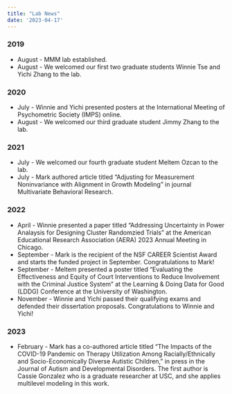 ```yaml
---
title: "Lab News"
date: '2023-04-17'
---
```


### 2019

- August - MMM lab established.
- August - We welcomed our first two graduate students Winnie Tse and Yichi Zhang to the lab.

### 2020

- July - Winnie and Yichi presented posters at the International Meeting of Psychometric Society (IMPS) online.
- August - We welcomed our third graduate student Jimmy Zhang to the lab.

### 2021

- July - We welcomed our fourth graduate student Meltem Ozcan to the lab.
- July - Mark authored article titled "Adjusting for Measurement Noninvariance with Alignment in Growth Modeling" in journal Multivariate Behavioral Research.

### 2022

- April - Winnie presented a paper titled "Addressing Uncertainty in Power Analaysis for Designing Cluster Randomzied Trials" at the American Educational Research Association (AERA) 2023 Annual Meeting in Chicago. 
- September - Mark is the recipient of the NSF CAREER Scientist Award and starts the funded project in September. Congratulations to Mark!
- September - Meltem presented a poster titled "Evaluating the Effectiveness and Equity of Court Interventions to Reduce Involvement with the Criminal Justice System" at the Learning & Doing Data for Good (LDDG) Conference at the University of Washington.
- November - Winnie and Yichi passed their qualifying exams and defended their dissertation proposals. Congratulations to Winnie and Yichi!

### 2023

- February - Mark has a co-authored article titled "The Impacts of the COVID-19 Pandemic on Therapy Utilization Among Racially/Ethnically and Socio-Economically Diverse Autistic Children," in press in the Journal of Autism and Developmental Disorders. The first author is Cassie Gonzalez who is a graduate researcher at USC, and she applies multilevel modeling in this work.